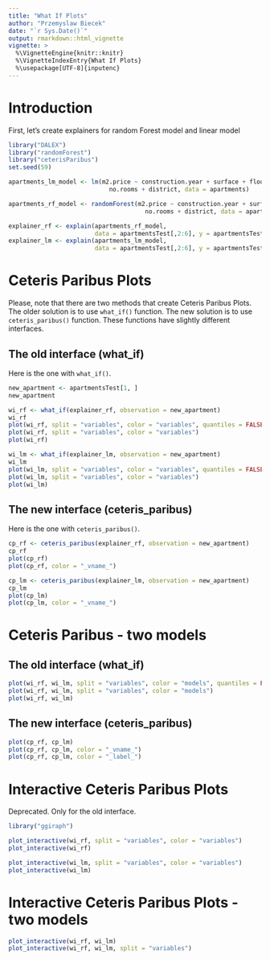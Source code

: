 ```yaml
---
title: "What If Plots"
author: "Przemyslaw Biecek"
date: "`r Sys.Date()`"
output: rmarkdown::html_vignette
vignette: >
  %\VignetteEngine{knitr::knitr}
  %\VignetteIndexEntry{What If Plots}
  %\usepackage[UTF-8]{inputenc}
---
```


# Introduction

First, let's create explainers for random Forest model and linear model

```r
library("DALEX")
library("randomForest")
library("ceterisParibus")
set.seed(59)

apartments_lm_model <- lm(m2.price ~ construction.year + surface + floor + 
                            no.rooms + district, data = apartments)

apartments_rf_model <- randomForest(m2.price ~ construction.year + surface + floor + 
                                      no.rooms + district, data = apartments)

explainer_rf <- explain(apartments_rf_model, 
                        data = apartmentsTest[,2:6], y = apartmentsTest$m2.price)
explainer_lm <- explain(apartments_lm_model, 
                        data = apartmentsTest[,2:6], y = apartmentsTest$m2.price)
```

# Ceteris Paribus Plots

Please, note that there are two methods that create Ceteris Paribus Plots.
The older solution is to use `what_if()` function. 
The new solution is to use `ceteris_paribus()` function.
These functions have slightly different interfaces.

## The old interface (what_if)

Here is the one with `what_if()`.

```r
new_apartment <- apartmentsTest[1, ]
new_apartment

wi_rf <- what_if(explainer_rf, observation = new_apartment)
wi_rf
plot(wi_rf, split = "variables", color = "variables", quantiles = FALSE)
plot(wi_rf, split = "variables", color = "variables")
plot(wi_rf)

wi_lm <- what_if(explainer_lm, observation = new_apartment)
wi_lm
plot(wi_lm, split = "variables", color = "variables", quantiles = FALSE)
plot(wi_lm, split = "variables", color = "variables")
plot(wi_lm)

```

## The new interface (ceteris_paribus)

Here is the one with `ceteris_paribus()`.

```r
cp_rf <- ceteris_paribus(explainer_rf, observation = new_apartment)
cp_rf
plot(cp_rf)
plot(cp_rf, color = "_vname_")

cp_lm <- ceteris_paribus(explainer_lm, observation = new_apartment)
cp_lm
plot(cp_lm)
plot(cp_lm, color = "_vname_")
```

# Ceteris Paribus - two models
 
## The old interface (what_if)

```r
plot(wi_rf, wi_lm, split = "variables", color = "models", quantiles = FALSE)
plot(wi_rf, wi_lm, split = "variables", color = "models")
plot(wi_rf, wi_lm)
```

## The new interface (ceteris_paribus)
 
```r
plot(cp_rf, cp_lm)
plot(cp_rf, cp_lm, color = "_vname_")
plot(cp_rf, cp_lm, color = "_label_")
```


# Interactive Ceteris Paribus Plots 

Deprecated. Only for the old interface.

```r
library("ggiraph")

plot_interactive(wi_rf, split = "variables", color = "variables")
plot_interactive(wi_rf)

plot_interactive(wi_lm, split = "variables", color = "variables")
plot_interactive(wi_lm)
```

# Interactive Ceteris Paribus Plots - two models

```r
plot_interactive(wi_rf, wi_lm)
plot_interactive(wi_rf, wi_lm, split = "variables")
```

